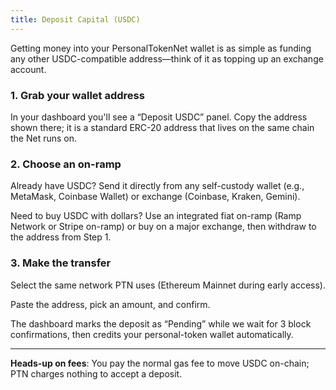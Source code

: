 ```yaml
---
title: Deposit Capital (USDC)
---
```


Getting money into your PersonalTokenNet wallet is as simple as funding any other USDC-compatible address—think of it as topping up an exchange account.

### 1. Grab your wallet address

In your dashboard you'll see a “Deposit USDC” panel. Copy the address shown there; it is a standard ERC-20 address that lives on the same chain the Net runs on.

### 2. Choose an on-ramp

Already have USDC? Send it directly from any self-custody wallet (e.g., MetaMask, Coinbase Wallet) or exchange (Coinbase, Kraken, Gemini).

Need to buy USDC with dollars? Use an integrated fiat on-ramp (Ramp Network or Stripe on-ramp) or buy on a major exchange, then withdraw to the address from Step 1.

### 3. Make the transfer

Select the same network PTN uses (Ethereum Mainnet during early access).

Paste the address, pick an amount, and confirm.

The dashboard marks the deposit as “Pending” while we wait for 3 block confirmations, then credits your personal-token wallet automatically.

---

**Heads-up on fees**: You pay the normal gas fee to move USDC on-chain; PTN charges nothing to accept a deposit.
